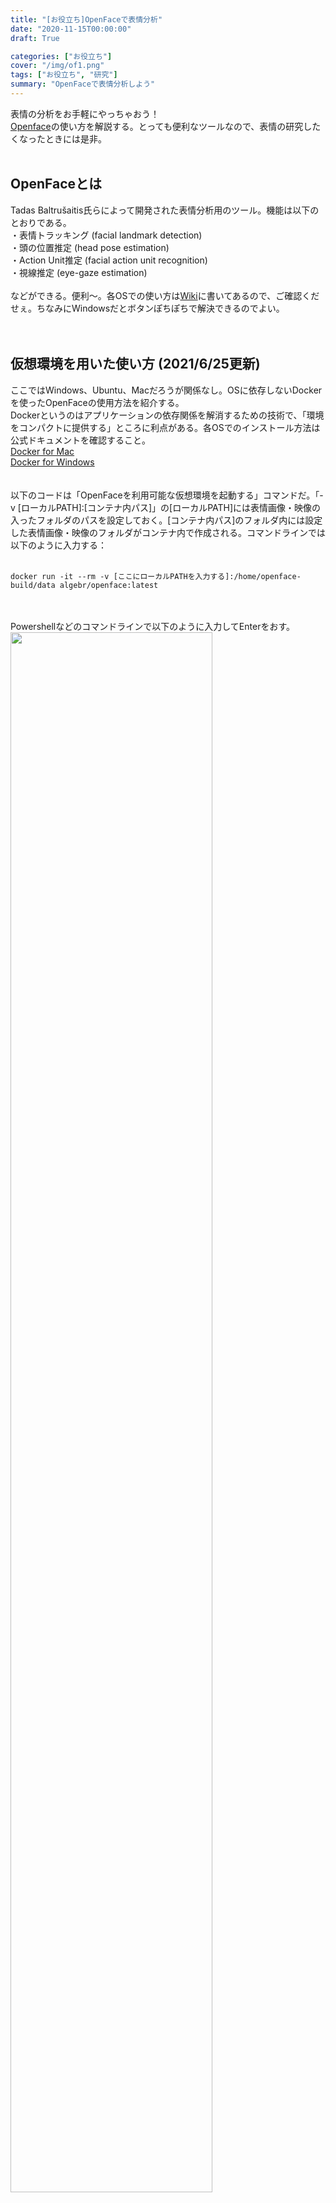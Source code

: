 ```yaml
---
title: "[お役立ち]OpenFaceで表情分析"
date: "2020-11-15T00:00:00"
draft: True

categories: ["お役立ち"]
cover: "/img/of1.png"
tags: ["お役立ち", "研究"]
summary: "OpenFaceで表情分析しよう"
---
```


表情の分析をお手軽にやっちゃおう！<br>
[Openface](https://github.com/TadasBaltrusaitis/OpenFace)の使い方を解説する。とっても便利なツールなので、表情の研究したくなったときには是非。<br>
<br>

## OpenFaceとは

Tadas Baltrušaitis氏らによって開発された表情分析用のツール。機能は以下のとおりである。<br>
・表情トラッキング (facial landmark detection)<br>
・頭の位置推定 (head pose estimation)<br>
・Action Unit推定 (facial action unit recognition)<br>
・視線推定 (eye-gaze estimation)<br>
<br>
などができる。便利～。各OSでの使い方は[Wiki](https://github.com/TadasBaltrusaitis/OpenFace/wiki)に書いてあるので、ご確認くだせぇ。ちなみにWindowsだとボタンぽちぽちで解決できるのでよい。<br>
<br><br>

## 仮想環境を用いた使い方 (2021/6/25更新)

ここではWindows、Ubuntu、Macだろうが関係なし。OSに依存しないDockerを使ったOpenFaceの使用方法を紹介する。
<br>
Dockerというのはアプリケーションの依存関係を解消するための技術で、「環境をコンパクトに提供する」ところに利点がある。各OSでのインストール方法は公式ドキュメントを確認すること。<br>
[Docker for Mac](https://docs.docker.jp/docker-for-mac/index.html)
<br>
[Docker for Windows](https://docs.docker.jp/docker-for-windows/install.html)<br>
<br><br>
以下のコードは「OpenFaceを利用可能な仮想環境を起動する」コマンドだ。「-v [ローカルPATH]:[コンテナ内パス]」の[ローカルPATH]には表情画像・映像の入ったフォルダのパスを設定しておく。[コンテナ内パス]のフォルダ内には設定した表情画像・映像のフォルダがコンテナ内で作成される。コマンドラインでは以下のように入力する：
<br>
<br>
```docker:run
docker run -it --rm -v [ここにローカルPATHを入力する]:/home/openface-build/data algebr/openface:latest
```  
<br>
<br>
Powershellなどのコマンドラインで以下のように入力してEnterをおす。<br>
  <img src="/img/OF1_1.png" width=80%>
<br>
しばらく経つとOpenFaceが使えるコンテナ(上の画像で言うと、root@わけわからん英数字)が立ち上がる。これで、「OpenFaceを利用可能な仮想環境が準備できた状態」なのだ。<br><br>

## 動画を解析する


まずはlsでフォルダの中身を確認しよう。
  
```docker:ls
ls
```  
  
lsはLinuxの基本的コマンドで、ファイルやディレクトリの情報を一覧で表示する。<br>

/dataフォルダは上記コマンドの[コンテナPATH]と対応している。中身は[ローカルPATH]内のファイルが入っている。<br>
ls data でdataフォルダ内の中身を確認しよう。<br>
<br>


早速、dataフォルダ内のmp4を対象として表情分析を行おう。<br>
コンテナ上で解析を行うときには build/bin/FeatureExtractionで解析を開始する。<br>
対象がファイルの場合には引数に「-f “[動画 or 静止画ファイル]”」 を設定する。<br>
<br>
  
```docker:d_feature
build/bin/FeatureExtraction -f "data/AU12.mp4"
```  

ここまでのコマンドは以下の画像の通りである。<br>
  <img src="/img/OF2.png" width=80%>


「Closed successfully」という出力を確認したら改めてlsコマンドでディレクトリ内を一覧表示してみよう。<br>
すると以下の通り、processedができている。この中に解析出力のファイルがあることを確認できる。<br>
<br>
  <img src="/img/OF3.png" width=80%>

<br>
ファイルの保存には仮想環境内のファイルをローカル（今君が使っているPCだゾ☆）にコピーする必要がある。<br>
別のコマンドラインを新たに立ち上げて「docker ps」で確認する。<br>
以下のように入力してコピーしたファイルをローカルに持ってくる（別のShellを開く）<br>
最後の部分には保存用のPATHを記述する。<br>
<br>
```docker:copy
docker ps
docker cp [contaier ID]:home/openface-build/processed [保存したいPATH]
```  
<br>
画像的には以下のような感じです。<br>
  <img src="/img/OF4.png" width=80%>
<br>

これで解析済みの表情運動・視線・頭部位置等のFrameごとのデータが保存PATHに書いたところから出てくる。ヤッタネ！！<br>
FeatureExtractionで特に指定をしなければ視線・Landmark・AUなどの出力が出てくる。<br>
<br><br>



## 複数の静止画像を解析する


今回はフォルダ内に複数のフォルダが入っている場合には以下の通りだ。<br>
まずは中身の確認をlsコマンドで確認。<br>
<br>  
<img src="/img/OF5.png" width=80%>
<br>

このフォルダを解析すべく、コンテナ内では以下のコマンドを回す。<br>

```docker:for_do
build/bin/FeatureExtraction -fdir "data/Images"
```  


基本的には、「-fdir [コンテナ内の複数画像があるフォルダ]」以外はほぼ同じ。<br>
この解析をするとフォルダ内の画像すべてが同一人物によるシーケンスと仮定して、一つにまとめる。フォルダ内の画像が全て異なる人物である場合には、「FeatureExtraction」の代わりに「FaceLandmarkImg」を使う。<br>
解析後は動画解析で説明した通りのことをすればよし。<br><br><br>

## For文使った自動解析


最後にフォルダ内に複数のフォルダが階層的に入っているような状況を想定する。UbuntuでのFor文の書き方を活用して、ぶん回しまくる。<br>
<br>
```docker:for_do
for i in ./data/Images/Images/*/*; do build/bin/FeatureExtraction -fdir $i; done
```  
<br>
さらに「AUのみの出力を見たいとき」、「Landmark検出に異なる学習済みモデルを適用したいとき」などは[本家のWiki](https://github.com/TadasBaltrusaitis/OpenFace/wiki/Command-line-arguments#featureextraction-and-facelandmarkvidmulti)を確認してください。<br>
ではでは！<br><br>

<br>
[<img src="/img/violet-button.png" width=20%>](https://www.buymeacoffee.com/nsushishushi)
<br>

##### 他にこんな記事があるよ
 [Crowdworksでオンライン実験](https://susishushi.github.io/my_blog/post/cw/)<br>
[WindowsでDockerつこてR環境構築](https://susishushi.github.io/my_blog/post/docker_new/)
<br>
[datadrivencvでオシャレなCV](https://susishushi.github.io/my_blog/post/datacv/)


